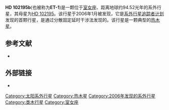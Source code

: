 {{Infobox Planet
| bgcolour = #A0B0FF
| image =
| caption =
| name = HD 102195b
| parent star = yes
| star = HD 102195
| planet = 
| constell = 室女座
| distance = 94.52光年
| RA = {{RA|11|45|42.2920}}
| DEC = {{DEC|+02|49|17.340}}
| class = K0V
| discovery = yes
| discovery_ref = 
| discoverer = Ge ''et al.''
| discovered = 2006年1月16日
| discovery_method = 多普勒光谱学
| semimajor = 0.049天文单位
| semiminor = 
| orbital_circ = 
| eccentricity = 0.06 (± 0.03)
| period = 4.115 (± 0.001)地球日
| inclination = 
| long_periastron = 109.9 (± 10)°
| time_periastron = 2453731.7 (± 0.5)儒略日
| semi-amp = 63.4 (± 2.0)m/s
| physical_characteristics = yes
| mean_radius = 
| density = 
| surface_grav = 
| mass = 
| minimum_mass = 0.488[[木星质量|''M''<sub>''J''</sub>]]
| single_temperature = 
| magnitude =
}}

'''HD 102195b'''(也被称为'''ET-1''')是一颗位于[[室女座|室女座]]、距离地球约94.52光年的系外行星，其母星为[[HD_102195|HD 102195]]。该行星于2006年1月被发现，它是[[系外行星追踪者计划|系外行星追踪者计划]]发现的首颗行星，是通过分散固定延时干涉法发现的。该行星是一颗典型的[[热木星|热木星]]。

== 参考文献 ==
*{{cite journal | url=http://www.iop.org/EJ/article/0004-637X/648/1/683/64742.html | author=Ge ''et al.'' | title=The First Extrasolar Planet Discovered with a New-Generation High-Throughput Doppler Instrument  | journal=The [[Astrophysical_Journal|Astrophysical Journal]] | volume=648 | issue=1 | year=2006 | pages=683–695 | doi=10.1086/505699 }}

== 外部链接 ==
* {{cite web | url=http://media4.obspm.fr/exoplanets/base/etoile.php?nom=HD+102195 | title=HD 102195 | work=Exoplanets | access-date=2009-07-13 | archive-url=https://web.archive.org/web/20091125020719/http://media4.obspm.fr/exoplanets/base/etoile.php?nom=HD+102195 | archive-date=2009-11-25 | dead-url=yes }}
{{Sky|11|45|42.2920|+|02|49|17.340|94.52}}
{{系外行星小作品}}

[[Category:太阳系外行星|Category:太阳系外行星]]
[[Category:热木星|Category:热木星]]
[[Category:2006年发现的系外行星|Category:2006年发现的系外行星]]
[[Category:类木行星|Category:类木行星]]
[[Category:室女座|Category:室女座]]